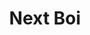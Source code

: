 ---
title: Next Boi
description: This is about Next-Boi
githubUrl: https://github.com/Dragonlord1005/Next-Boi
siteUrl: https://next-boi.vercel.app
mini: true
---